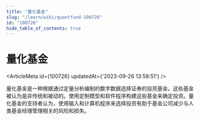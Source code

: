 ```yaml
---
title: "量化基金"
slug: "/learn/wiki/quantfund-100726"
id: "100726"
hide_table_of_contents: true
---
```



# 量化基金

<ArticleMeta id={100726} updatedAt={'2023-09-26 13:58:51'} />
<div className='border-solid border-b border-t-0 my-4 border-[var(--ifm-color-gray-300)]' />

量化基金是一种根据通过定量分析编制的数字数据选择证券的投资基金。这些基金被认为是非传统和被动的。使用定制模型和软件程序构建这些基金来确定投资。量化基金的支持者认为，使用输入和计算机程序来选择投资有助于基金公司减少与人类基金经理管理相关的风险和损失。
